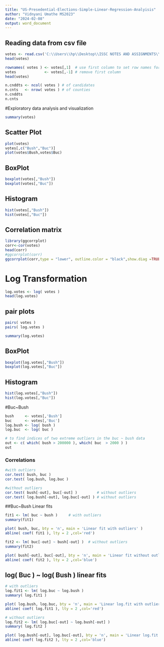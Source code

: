 ```yaml
---
title: "US-Presedential-Elections-Simple-Linear-Regression-Analyisis"
author: "Vidnyani Umathe MS2023"
date: "2024-02-08"
output: word_document
---
```


## Reading data from csv file
```r
votes <- read.csv('C:\\Users\\hp\\Desktop\\ISSC NOTES AND ASSIGNMENTS\\Sem 2\\Machine Learning\\MA Assignment\\us-presidential-elections-2000.csv', header = TRUE, comment = '#' )
head(votes)
```

```r
rownames( votes ) <- votes[,1]  # use first column to set row names for the data frame
votes             <- votes[,-1] # remove first column
head(votes)
```

```r
n.cnddts <- ncol( votes ) # of candidates
n.cnts   <- nrow( votes ) # of counties
n.cnddts
n.cnts
```
#Exploratory data analysis and visualization
```r
summary(votes)
```

## Scatter Plot
```r
plot(votes)
votes[,c("Bush","Buc")]
plot(votes$Bush,votes$Buc)
```
## BoxPlot
```r
boxplot(votes[,"Bush"])
boxplot(votes[,"Buc"])
```
## Histogram
```r
hist(votes[,"Bush"])
hist(votes[,"Buc"])
```
## Correlation matrix
```r
library(ggcorrplot)
corr<-cor(votes)
head(corr)
#ggcorrplot(corr)
ggcorrplot(corr,type = "lower", outline.color = "black",show.diag =TRUE,lab = TRUE, ggtheme = ggplot2::theme_minimal , colors = c("#6D9EC1","white","#E46726"))
```

# Log Transformation
```r
log.votes <- log( votes )
head(log.votes)
```
## pair plots
```r
pairs( votes )
pairs( log.votes )
```
```r
summary(log.votes)
```
## BoxPlot
```r
boxplot(log.votes[,"Bush"])
boxplot(log.votes[,"Buc"])
```
## Histogram
```r
hist(log.votes[,"Bush"])
hist(log.votes[,"Buc"])
```
#Buc~Bush
```r
bush     <- votes[,'Bush']
buc      <- votes[,'Buc']
log.bush <- log( bush )
log.buc  <- log( buc )
```

```r
# to find indices of two extreme outliers in the buc ~ bush data
out <- c( which( bush > 200000 ), which( buc  > 2000 ) )
out
```
### Correlations 
```r
#with outliers
cor.test( bush, buc )        
cor.test( log.bush, log.buc ) 
```
```r
#without outliers
cor.test( bush[-out], buc[-out] )         # without outliers
cor.test( log.bush[-out], log.buc[-out] ) # without outliers
```

##Buc~Bush Linear fits

```r
fit1 <- lm( buc ~ bush )     # with outliers
summary(fit1)
```
```r
plot( bush, buc, bty = 'n', main = 'Linear fit with outliers' )
abline( coef( fit1 ), lty = 2 ,col='red')
```


```r
fit2 <- lm( buc[-out] ~ bush[-out] )  # without outliers
summary(fit2)
```
```r
plot( bush[-out], buc[-out], bty = 'n', main = 'Linear fit without outliers' )
abline( coef( fit2 ), lty = 2 ,col='blue')
```
## log( Buc ) ~ log( Bush ) linear fits
```r
# with outliers
log.fit1 <- lm( log.buc ~ log.bush )           
summary( log.fit1 ) 
```

```r
plot( log.bush, log.buc, bty = 'n', main = 'Linear log.fit with outliers' )
abline( coef( log.fit1 ), lty = 2 ,col='red')
```
```r
# without outliers
log.fit2 <- lm( log.buc[-out] ~ log.bush[-out] )           
summary( log.fit2 )
```
```r
plot( log.bush[-out], log.buc[-out], bty = 'n', main = 'Linear log.fit without outliers' )
abline( coef( log.fit2 ), lty = 2 ,col='blue')
```


